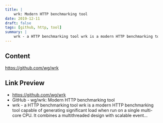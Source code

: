```yaml
---
title: |
    wrk: Modern HTTP benchmarking tool
date: 2019-12-11
draft: false
tags: [github, http, tool]
summary: |
    wrk - a HTTP benchmarking tool wrk is a modern HTTP benchmarking tool capable of generating significant load when run on a single multi-core CPU. It combines a multithreaded design with scalable event...
---
```


## Content

https://github.com/wg/wrk

## Link Preview

- https://github.com/wg/wrk
- GitHub - wg/wrk: Modern HTTP benchmarking tool
- wrk - a HTTP benchmarking tool wrk is a modern HTTP benchmarking tool capable of generating significant load when run on a single multi-core CPU. It combines a multithreaded design with scalable event...
